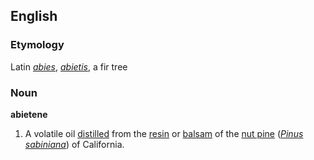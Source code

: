 ==English==

===Etymology===
Latin ''[[abies]]'', ''[[abietis]]'', a fir tree

===Noun===
'''abietene'''

# A volatile oil [[distilled]] from the [[resin]] or [[balsam]] of the [[nut pine]] (''[[Pinus sabiniana]]'') of California.